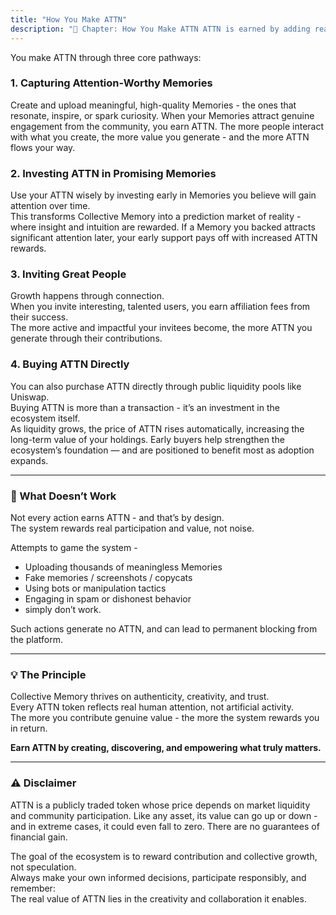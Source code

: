 ```yaml
---
title: "How You Make ATTN"
description: "📸 Chapter: How You Make ATTN ATTN is earned by adding real value to the Collective Memory ecosystem. Every action that captures authentic attention strengthens the network - and rewards you for it."
---
```


You make ATTN through three core pathways:

### **1. Capturing Attention-Worthy Memories**

Create and upload meaningful, high-quality Memories - the ones that resonate, inspire, or spark curiosity. When your Memories attract genuine engagement from the community, you earn ATTN. The more people interact with what you create, the more value you generate - and the more ATTN flows your way.

### **2. Investing ATTN in Promising Memories**

Use your ATTN wisely by investing early in Memories you believe will gain attention over time.\
This transforms Collective Memory into a prediction market of reality - where insight and intuition are rewarded. If a Memory you backed attracts significant attention later, your early support pays off with increased ATTN rewards.

### **3. Inviting Great People**

Growth happens through connection.\
When you invite interesting, talented users, you earn affiliation fees from their success.\
The more active and impactful your invitees become, the more ATTN you generate through their contributions.

### **4. Buying ATTN Directly**

You can also purchase ATTN directly through public liquidity pools like Uniswap.\
Buying ATTN is more than a transaction - it’s an investment in the ecosystem itself.\
As liquidity grows, the price of ATTN rises automatically, increasing the long-term value of your holdings. Early buyers help strengthen the ecosystem’s foundation — and are positioned to benefit most as adoption expands.

---

### **🚫 What Doesn’t Work**

Not every action earns ATTN - and that’s by design.\
The system rewards real participation and value, not noise.

Attempts to game the system -

- Uploading thousands of meaningless Memories
- Fake memories / screenshots / copycats
- Using bots or manipulation tactics
- Engaging in spam or dishonest behavior
- simply don’t work.

Such actions generate no ATTN, and can lead to permanent blocking from the platform.

---

### **💡 The Principle**

Collective Memory thrives on authenticity, creativity, and trust.\
Every ATTN token reflects real human attention, not artificial activity.\
The more you contribute genuine value - the more the system rewards you in return.

**Earn ATTN by creating, discovering, and empowering what truly matters.**

---

### **⚠️ Disclaimer**

ATTN is a publicly traded token whose price depends on market liquidity and community participation. Like any asset, its value can go up or down - and in extreme cases, it could even fall to zero. There are no guarantees of financial gain.

The goal of the ecosystem is to reward contribution and collective growth, not speculation.\
Always make your own informed decisions, participate responsibly, and remember:\
The real value of ATTN lies in the creativity and collaboration it enables.